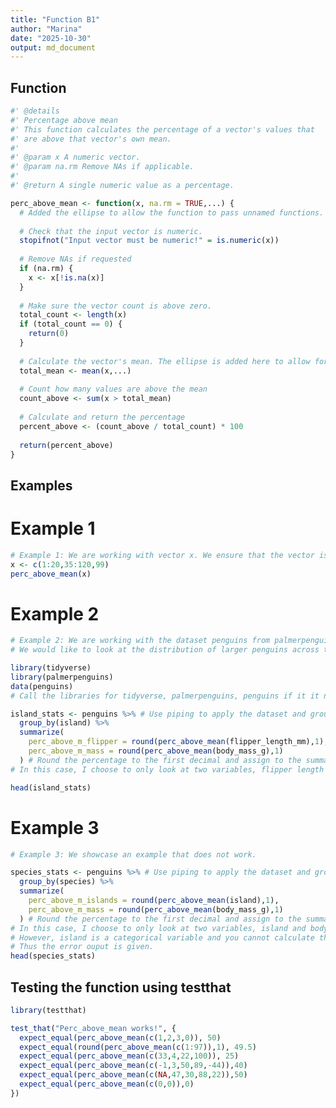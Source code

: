 ```yaml
---
title: "Function B1"
author: "Marina"
date: "2025-10-30"
output: md_document
---
```


## Function


```r
#' @details
#' Percentage above mean
#' This function calculates the percentage of a vector's values that
#' are above that vector's own mean.
#'
#' @param x A numeric vector.
#' @param na.rm Remove NAs if applicable. 
#'
#' @return A single numeric value as a percentage.

perc_above_mean <- function(x, na.rm = TRUE,...) { 
  # Added the ellipse to allow the function to pass unnamed functions.
  
  # Check that the input vector is numeric. 
  stopifnot("Input vector must be numeric!" = is.numeric(x))
  
  # Remove NAs if requested
  if (na.rm) {
    x <- x[!is.na(x)]
  }
  
  # Make sure the vector count is above zero.
  total_count <- length(x)
  if (total_count == 0) {
    return(0)
  }
  
  # Calculate the vector's mean. The ellipse is added here to allow for the mean function to pass any unnamed functions. 
  total_mean <- mean(x,...) 
  
  # Count how many values are above the mean
  count_above <- sum(x > total_mean)
  
  # Calculate and return the percentage
  percent_above <- (count_above / total_count) * 100
  
  return(percent_above)
}

```

## Examples
# Example 1

```r
# Example 1: We are working with vector x. We ensure that the vector is assigned to x and then apply the function. 
x <- c(1:20,35:120,99)
perc_above_mean(x)

```

# Example 2
```r
# Example 2: We are working with the dataset penguins from palmerpenguins. 
# We would like to look at the distribution of larger penguins across the islands.

library(tidyverse)
library(palmerpenguins)
data(penguins)
# Call the libraries for tidyverse, palmerpenguins, penguins if it it not already loaded

island_stats <- penguins %>% # Use piping to apply the dataset and group by island
  group_by(island) %>%
  summarize(
    perc_above_m_flipper = round(perc_above_mean(flipper_length_mm),1),
    perc_above_m_mass = round(perc_above_mean(body_mass_g),1)
  ) # Round the percentage to the first decimal and assign to the summarised variable.
# In this case, I choose to only look at two variables, flipper length and body mass. 

head(island_stats)

```
# Example 3
```r
# Example 3: We showcase an example that does not work. 

species_stats <- penguins %>% # Use piping to apply the dataset and group by island
  group_by(species) %>%
  summarize(
    perc_above_m_islands = round(perc_above_mean(island),1),
    perc_above_m_mass = round(perc_above_mean(body_mass_g),1)
  ) # Round the percentage to the first decimal and assign to the summarised variable.
# In this case, I choose to only look at two variables, island and body mass. 
# However, island is a categorical variable and you cannot calculate the mean. 
# Thus the error ouput is given.
head(species_stats)

```

## Testing the function using testthat 

```r
library(testthat)

test_that("Perc_above_mean works!", {
  expect_equal(perc_above_mean(c(1,2,3,0)), 50)
  expect_equal(round(perc_above_mean(c(1:97)),1), 49.5)
  expect_equal(perc_above_mean(c(33,4,22,100)), 25)
  expect_equal(perc_above_mean(c(-1,3,50,89,-44)),40)
  expect_equal(perc_above_mean(c(NA,47,30,88,22)),50)
  expect_equal(perc_above_mean(c(0,0)),0)
})

```


